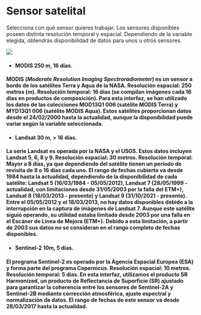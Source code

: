 # Sensor satelital {#sensor}

Selecciona con qué sensor quieres trabajar. Los sensores disponibles poseen distinta resolución temporal y espacial. Dependiendo de la variable elegida, obtendrás disponibilidad de datos para unos u otros sensores. 

![](assets/sensor.png)

* #### **MODIS 250 m, 16 días.**

#### MODIS (*Moderate Resolution Imaging Spectroradiometer*) es un sensor a bordo de los satélites Terra y Aqua de la NASA. **Resolución espacial:** 250 metros (m). **Resolución temporal:** 16 días (se compilan imágenes cada 16 días en productos de composición). Para esta interfaz, se han utilizado los datos de las colecciones **MOD13Q1 006** (satélite MODIS Terra) y **MYD13Q1 006** (satélite MODIS Aqua). Estos satélites **proporcionan datos desde** el **24/02/2000 hasta la actualidad**, aunque la disponibilidad puede variar según la variable seleccionada.

* #### **Landsat 30 m, \> 16 días.** 

#### La serie **Landsat** es operada por la NASA y el USGS. Estos datos incluyen Landsat 5, 6, 8 y 9\. **Resolución espacial:** 30 metros. **Resolución temporal:** Mayor a 8 días, ya que dependiendo del satélite tienen un período de revisita de 8 o 16 días cada uno. El **rango de fechas** cubierto va desde **1984 hasta la actualidad**, dependiendo de la disponibilidad de cada satélite: **Landsat 5** (16/03/1984 \- 05/05/2012), **Landsat 7** (28/05/1999 \- actualidad, con limitaciones desde 31/05/2003 por la falla del ETM+), **Landsat 8** (18/03/2013 \- presente) y **Landsat 9** (31/10/2021 \- presente). Entre el **05/05/2012 y el 18/03/2013**, no hay datos disponibles debido a la interrupción en la captura de imágenes de Landsat 7\. Aunque este satélite siguió operando, su utilidad estaba limitada desde 2003 por una falla en el Escáner de Línea de Mejora (ETM+). Debido a esta limitación, a partir de 2003 sus datos no se consideran en el rango completo de fechas disponibles.

* #### **Sentinel-2 10m, 5 días**. 

#### El programa **Sentinel-2** es operado por la Agencia Espacial Europea (ESA) y forma parte del programa Copernicus. **Resolución espacial:** 10 metros. **Resolución temporal:** 5 días. En esta interfaz, utilizamos el producto SR Harmonized, un producto de Reflectancia de Superficie (SR) ajustado para garantizar la coherencia entre los sensores de Sentinel-2A y Sentinel-2B mediante corrección atmosférica, ajuste espectral y normalización de datos. El **rango de fechas** de este sensor va desde **28/03/2017 hasta la actualidad.**
